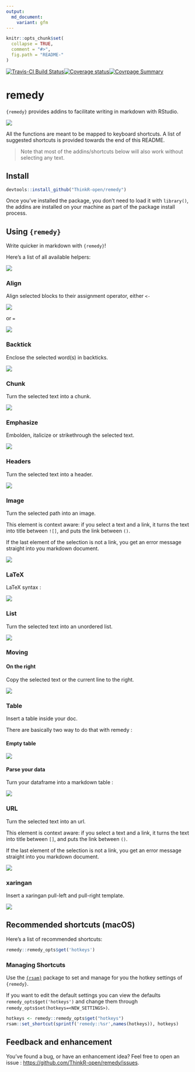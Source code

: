 ```yaml
---
output:
  md_document:
    variant: gfm
---
```


<!-- README.md is generated from README.Rmd. Please edit that file -->

```r
knitr::opts_chunk$set(
  collapse = TRUE,
  comment = "#>",
  fig.path = "README-"
)
```

[![Travis-CI Build Status](https://travis-ci.org/ThinkR-open/remedy.svg?branch=master)](https://travis-ci.org/ThinkR-open/remedy)[![Coverage status](https://codecov.io/gh/ThinkR-open/remedy/branch/master/graph/badge.svg)](https://codecov.io/github/ThinkR-open/remedy?branch=master)[![Covrpage Summary](https://img.shields.io/badge/covrpage-Last_Build_2018_07_03-brightgreen.svg)](https://github.com/ThinkR-open/remedy/tree/master/tests/README.md)

# remedy

`{remedy}` provides addins to facilitate writing in markdown with RStudio.

![](readme_gif/remedy_example.gif)

All the functions are meant to be mapped to keyboard shortcuts. A list of suggested shortcuts is provided towards the end of this README. 

> Note that most of the addins/shortcuts below will also work without selecting any text.

## Install

```r
devtools::install_github("ThinkR-open/remedy")
```

Once you've installed the package, you don't need to load it with `library()`, the addins are installed on your machine as part of the package install process. 

## Using `{remedy}`

Write quicker in markdown with `{remedy}`!

Here's a list of all available helpers:

![](readme_gif/remedy_example.gif)

### Align

Align selected blocks to their assignment operator, either `<-`

![](readme_gif/align.gif)

or `=`

![](readme_gif/alignequal.gif)

### Backtick

Enclose the selected word(s) in backticks. 

![](readme_gif/backtick.gif)

### Chunk

Turn the selected text into a chunk.

![](readme_gif/chunck.gif)

### Emphasize

Embolden, italicize or strikethrough the selected text.

![](readme_gif/emphasise.gif)

### Headers

Turn the selected text into a header.

![](readme_gif/header.gif)

### Image

Turn the selected path into an image. 

This element is context aware: if you select a text and a link, it turns the text into title between `![]`, and puts the link between `()`. 

If the last element of the selection is not a link, you get an error message straight into you markdown document. 

![](readme_gif/image.gif)

### LaTeX

LaTeX syntax : 

![](readme_gif/latex.gif)

### List

Turn the selected text into an unordered list. 

![](readme_gif/list.gif)

### Moving 

#### On the right 

Copy the selected text or the current line to the right.

![](readme_gif/right.gif)


### Table

Insert a table inside your doc.

There are basically two way to do that with remedy : 

#### Empty table

![](readme_gif/table.gif)

#### Parse your data 

Turn your dataframe into a markdown table :

![](readme_gif/table_remedy.gif)


### URL

Turn the selected text into an url. 

This element is context aware: if you select a text and a link, it turns the text into title between `[]`, and puts the link between `()`. 

If the last element of the selection is not a link, you get an error message straight into you markdown document. 

![](readme_gif/url.gif)

### xaringan 

Insert a xaringan pull-left and pull-right template. 

![](readme_gif/xaringan.gif)

## Recommended shortcuts (macOS)

Here's a list of recommended shortcuts: 

```r
remedy::remedy_opts$get('hotkeys')
```

### Managing Shortcuts

Use the [`{rsam}`](https://github.com/yonicd/rsam) package to set and manage for you the hotkey settings of `{remedy}`.

If you want to edit the default settings you can view the defaults `remedy_opts$get('hotkeys')` and change them through `remedy_opts$set(hotkeys=<NEW_SETTINGS>)`.

```r
hotkeys <- remedy::remedy_opts$get("hotkeys")
rsam::set_shortcut(sprintf('remedy::%sr',names(hotkeys)), hotkeys)
```

## Feedback and enhancement

You've found a bug, or have an enhancement idea? Feel free to open an issue : [https://github.com/ThinkR-open/remedy/issues](https://github.com/ThinkR-open/remedy/issues). 
